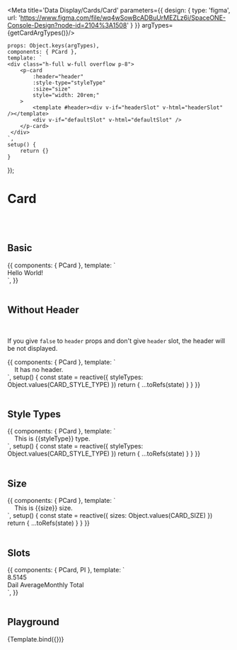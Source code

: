 


<Meta title='Data Display/Cards/Card' parameters={{
    design: {
        type: 'figma',
        url: 'https://www.figma.com/file/wq4wSowBcADBuUrMEZLz6i/SpaceONE-Console-Design?node-id=2104%3A1508'
    }
}} argTypes={getCardArgTypes()}/>


    props: Object.keys(argTypes),
    components: { PCard },
    template: `
    <div class="h-full w-full overflow p-8">
        <p-card
            :header="header"
            :style-type="styleType"
            :size="size"
            style="width: 20rem;"
        >
            <template #header><div v-if="headerSlot" v-html="headerSlot" /></template>
            <div v-if="defaultSlot" v-html="defaultSlot" />
        </p-card>
     </div>
    `,
    setup() {
        return {}
    }
});


# Card
<br/>
<br/>

## Basic

<Canvas>
    <Story name="Basic">
        {{
            components: { PCard },
            template: `
    <div class="h-full w-full overflow p-8">
        <p-card
            header="Basic Case Card"
            style="width: 12rem;"
        >
            Hello World!
        </p-card>
     </div>
    `,
        }}
    </Story>
</Canvas>

<br/>
<br/>

## Without Header

<br/>

If you give ```false``` to ```header``` props and don't give ```header``` slot, the header will be not displayed.<br/>

<Canvas>
    <Story name="Without Header">
        {{
            components: { PCard },
            template: `
    <div class="h-full w-full overflow p-8">
        <p-card :header="false" v-for="styleType in styleTypes" :key="styleType" :style-type="styleType"
            style="width: 30rem; margin: 1rem;"
        >
            It has no header.
        </p-card>
     </div>
    `,
    setup() {
        const state = reactive({
            styleTypes: Object.values(CARD_STYLE_TYPE)
        })
        return {
            ...toRefs(state)
        }
    }
        }}
    </Story>
</Canvas>

<br/>
<br/>

## Style Types

<Canvas>
    <Story name="Style Types">
        {{
            components: { PCard },
            template: `
    <div class="h-full w-full overflow p-8 flex flex-wrap">
        <p-card v-for="styleType in styleTypes" :key="styleType" :header="styleType" :style-type="styleType"
            style="min-width: 20rem; margin: 1rem;"
        >
            This is {{styleType}} type.
        </p-card>
     </div>
    `,
    setup() {
        const state = reactive({
            styleTypes: Object.values(CARD_STYLE_TYPE)
        })
        return {
            ...toRefs(state)
        }
    }
        }}
    </Story>
</Canvas>

<br/>
<br/>

## Size

<Canvas>
    <Story name="Size">
        {{
            components: { PCard },
            template: `
    <div class="h-full w-full overflow p-8 flex flex-wrap">
        <p-card v-for="size in sizes" :key="size" :header="size" :size="size"
            style="min-width: 20rem; margin: 1rem;"
        >
            This is {{size}} size.
        </p-card>
     </div>
    `,
            setup() {
                const state = reactive({
                    sizes: Object.values(CARD_SIZE)
                })
                return {
                    ...toRefs(state)
                }
            }
        }}
    </Story>
</Canvas>

<br/>
<br/>

## Slots

<Canvas>
    <Story name="Slots">
        {{
            components: { PCard, PI },
            template: `
    <div class="h-full w-full overflow p-8">
        <p-card style="width: 209px;">
            <template #header>
                <div class="flex justify-between items-center">
                    <span class="text-gray-900">Created</span>
                    <span class="text-alert">1 <p-i name="ic_decrease" height="12px" width="12px"/></span>
                </div>
            </template>
            <div class="flex justify-between items-center">
                <span>8.5</span><span>145</span>
            </div>
            <div class="flex justify-between items-center text-gray text-xs mt-1">
                <span>Dail Average</span><span class="text-right">Monthly Total</span>
            </div>
        </p-card>
     </div>
    `,
        }}
    </Story>
</Canvas>

<br/>
<br/>

## Playground

<Canvas>
    <Story name="Playground">
        {Template.bind({})}
    </Story>
</Canvas>

<ArgsTable story="Playground"/>

